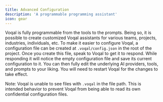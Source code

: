 ```yaml
---
title: Advanced Configuration
description: 'A programmable programming assistant'
icon: gear
---
```


Voqal is fully programmable from the tools to the prompts. Being so, it is possible to create customized
Voqal assistants for various teams, projects, industries, individuals, etc. To make it easier to configure Voqal,
a configuration file can be created at `.voqal/config.json` in the root of the project. Once you create this file,
speak to Voqal to get it to respond. While responding it will notice the empty configuration file and save its
current configuration to it. You can then fully edit the underlying AI providers, tools, and prompts to your liking.
You will need to restart Voqal for the changes to take effect.

Note: Voqal is unable to see files with `.voqal` in the file path. This is intended behavior to prevent Voqal from
being able to read its own confidential configuration files.
